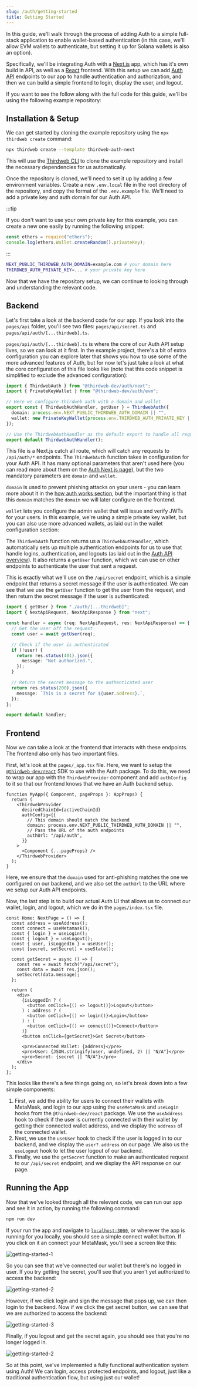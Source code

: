 ```yaml
---
slug: /auth/getting-started
title: Getting Started
---
```



In this guide, we'll walk through the process of adding Auth to a simple full-stack application to enable wallet-based authentication (in this case, we'll allow EVM wallets to authenticate, but setting it up for Solana wallets is also an option).

Specifically, we'll be integrating Auth with a [Next.js](https://nextjs.org) app, which has it's own build in API, as well as a [React](https://reactjs.org) frontend. With this setup we can add [Auth API](/auth/how-auth-works/auth-api) endpoints to our app to handle authentication and authorization, and then we can build a simple frontend to login, display the user, and logout.

If you want to see the follow along with the full code for this guide, we'll be using the following example repository:

<div>
  <div className="col col--12" style={{ padding: 8 }}>
    <QuickstartCard
      name="Auth + Next.js Example"
      link="https://github.com/thirdweb-example/thirdweb-auth-next"
      image="/assets/languages/nextjs.png"
    />
  </div>
</div>

## Installation & Setup

We can get started by cloning the example repository using the `npx thirdweb create` command:

```bash
npx thirdweb create --template thirdweb-auth-next
```

This will use the [Thirdweb CLI](/cli) to clone the example repository and install the necessary dependencies for us automatically.

Once the repository is cloned, we'll need to set it up by adding a few environment variables. Create a new `.env.local` file in the root directory of the repository, and copy the format of the `.env.example` file. We'll need to add a private key and auth domain for our Auth API.

:::tip

If you don't want to use your own private key for this example, you can create a new one easily by running the following snippet:

```js
const ethers = require("ethers");
console.log(ethers.Wallet.createRandom().privateKey);
```

:::

```bash title=".env.local"
NEXT_PUBLIC_THIRDWEB_AUTH_DOMAIN=example.com # your domain here
THIRDWEB_AUTH_PRIVATE_KEY=... # your private key here
```

Now that we have the repository setup, we can continue to looking through and understanding the relevant code.

## Backend

Let's first take a look at the backend code for our app. If you look into the `pages/api` folder, you'll see two files: `pages/api/secret.ts` and `pages/api/auth/[...thirdweb].ts`.

`pages/api/auth/[...thirdweb].ts` is where the core of our Auth API setup lives, so we can look at it first. In the example project, there's a bit of extra configuration you can explore later that shows you how to use some of the more advanced features of Auth, but for now let's just take a look at what the core configuration of this file looks like (note that this code snippet is simplified to exclude the advanced configuration):

```ts title="pages/api/auth/[...thirdweb].ts"
import { ThirdwebAuth } from "@thirdweb-dev/auth/next";
import { PrivateKeyWallet } from "@thirdweb-dev/auth/evm";

// Here we configure thirdweb auth with a domain and wallet
export const { ThirdwebAuthHandler, getUser } = ThirdwebAuth({
  domain: process.env.NEXT_PUBLIC_THIRDWEB_AUTH_DOMAIN || "",
  wallet: new PrivateKeyWallet(process.env.THIRDWEB_AUTH_PRIVATE_KEY || ""),
});

// Use the ThirdwebAuthHandler as the default export to handle all requests to /api/auth/*
export default ThirdwebAuthHandler();
```

This file is a Next.js catch all route, which will catch any requests to `/api/auth/*` endpoints. The `ThirdwebAuth` function takes in configuration for your Auth API. It has many optional parameters that aren't used here (you can read more about them on the [Auth Next.js page](/auth/server-frameworks/next)), but the two mandatory parameters are `domain` and `wallet`.

`domain` is used to prevent phishing attacks on your users - you can learn more about it in the [how auth works section](/auth/how-auth-works/sign-in-with-wallet), but the important thing is that this `domain` matches the `domain` we will later configure on the frontend.

`wallet` lets you configure the admin wallet that will issue and verify JWTs for your users. In this example, we're using a simple private key wallet, but you can also use more advanced wallets, as laid out in the wallet configuration section:

<div>
  <div className="col col--12" style={{ padding: 8 }}>
    <QuickstartCard
      name="Wallet Configuration"
      link="/auth/wallet-configuration"
      image="/assets/icons/edition.png"
    />
  </div>
</div>

The `ThirdwebAuth` function returns us a `ThirdwebAuthHandler`, which automatically sets up multiple authentication endpoints for us to use that handle logins, authentication, and logouts (as laid out in the [Auth API overview](/auth/how-auth-works/auth-api)). It also returns a `getUser` function, which we can use on other endpoints to authenticate the user that sent a request.

This is exactly what we'll use on the `/api/secret` endpoint, which is a simple endpoint that returns a secret message if the user is authenticated. We can see that we use the `getUser` function to get the user from the request, and then return the secret message if the user is authenticated:

```ts title="pages/api/secret.ts"
import { getUser } from "./auth/[...thirdweb]";
import { NextApiRequest, NextApiResponse } from "next";

const handler = async (req: NextApiRequest, res: NextApiResponse) => {
  // Get the user off the request
  const user = await getUser(req);

  // Check if the user is authenticated
  if (!user) {
    return res.status(401).json({
      message: "Not authorized.",
    });
  }

  // Return the secret message to the authenticated user
  return res.status(200).json({
    message: `This is a secret for ${user.address}.`,
  });
};

export default handler;
```

## Frontend

Now we can take a look at the frontend that interacts with these endpoints. The frontend also only has two important files.

First, let's look at the `pages/_app.tsx` file. Here, we want to setup the [`@thirdweb-dev/react`](/react) SDK to use with the Auth package. To do this, we need to wrap our app with the `ThirdwebProvider` component and add `authConfig` to it so that our frontend knows that we have an Auth backend setup.

```tsx title="pages/_app.tsx"
function MyApp({ Component, pageProps }: AppProps) {
  return (
    <ThirdwebProvider
      desiredChainId={activeChainId}
      authConfig={{
        // This domain should match the backend
        domain: process.env.NEXT_PUBLIC_THIRDWEB_AUTH_DOMAIN || "",
        // Pass the URL of the auth endpoints
        authUrl: "/api/auth",
      }}
    >
      <Component {...pageProps} />
    </ThirdwebProvider>
  );
}
```

Here, we ensure that the `domain` used for anti-phishing matches the one we configured on our backend, and we also set the `authUrl` to the URL where we setup our Auth API endpoints.

Now, the last step is to build our actual Auth UI that allows us to connect our wallet, login, and logout, which we do in the `pages/index.tsx` file.

```tsx title="pages/index.tsx"
const Home: NextPage = () => {
  const address = useAddress();
  const connect = useMetamask();
  const { login } = useLogin();
  const { logout } = useLogout();
  const { user, isLoggedIn } = useUser();
  const [secret, setSecret] = useState();

  const getSecret = async () => {
    const res = await fetch("/api/secret");
    const data = await res.json();
    setSecret(data.message);
  };

  return (
    <div>
      {isLoggedIn ? (
        <button onClick={() => logout()}>Logout</button>
      ) : address ? (
        <button onClick={() => login()}>Login</button>
      ) : (
        <button onClick={() => connect()}>Connect</button>
      )}
      <button onClick={getSecret}>Get Secret</button>

      <pre>Connected Wallet: {address}</pre>
      <pre>User: {JSON.stringify(user, undefined, 2) || "N/A"}</pre>
      <pre>Secret: {secret || "N/A"}</pre>
    </div>
  );
};
```

This looks like there's a few things going on, so let's break down into a few simple components:

1. First, we add the ability for users to connect their wallets with MetaMask, and login to our app using the `useMetaMask` and `useLogin` hooks from the `@thirdweb-dev/react` package. We use the `useAddress` hook to check if the user is currently connected with their wallet by getting their connected wallet address, and we display the `address` of the connected wallet.
2. Next, we use the `useUser` hook to check if the user is logged in to our backend, and we display the `user?.address` on our page. We also us the `useLogout` hook to let the user logout of our backend.
3. Finally, we use the `getSecret` function to make an authenticated request to our `/api/secret` endpoint, and we display the API response on our page.

## Running the App

Now that we've looked through all the relevant code, we can run our app and see it in action, by running the following command:

```bash npm2yarn
npm run dev
```

If your run the app and navigate to [`localhost:3000`](http://localhost:3000), or wherever the app is running for you locally, you should see a simple connect wallet button. If you click on it an connect your MetaMask, you'll see a screen like this:

![getting-started-1](./assets/getting-started-1.png)

So you can see that we've connected our wallet but there's no logged in user. If you try getting the secret, you'll see that you aren't yet authorized to access the backend:

![getting-started-2](./assets/getting-started-2.png)

However, if we click login and sign the message that pops up, we can then login to the backend. Now if we click the get secret button, we can see that we are authorized to access the backend:

![getting-started-3](./assets/getting-started-3.png)

Finally, if you logout and get the secret again, you should see that you're no longer logged in.

![getting-started-2](./assets/getting-started-2.png)

So at this point, we've implemented a fully functional authentication system using Auth! We can login, access protected endpoints, and logout, just like a traditional authentication flow, but using just our wallet!
